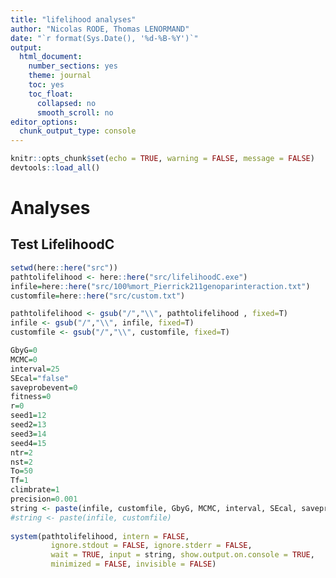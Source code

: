 ```yaml
---
title: "lifelihood analyses"
author: "Nicolas RODE, Thomas LENORMAND"
date: "`r format(Sys.Date(), '%d-%B-%Y')`"
output: 
  html_document: 
    number_sections: yes
    theme: journal
    toc: yes
    toc_float:
      collapsed: no
      smooth_scroll: no
editor_options: 
  chunk_output_type: console
---
```


```r
knitr::opts_chunk$set(echo = TRUE, warning = FALSE, message = FALSE)
devtools::load_all()
```
# Analyses
## Test LifelihoodC
```r
setwd(here::here("src"))
pathtolifelihood <- here::here("src/lifelihoodC.exe")
infile=here::here("src/100%mort_Pierrick211genoparinteraction.txt")
customfile=here::here("src/custom.txt")

pathtolifelihood <- gsub("/","\\", pathtolifelihood , fixed=T)
infile <- gsub("/","\\", infile, fixed=T)
customfile <- gsub("/","\\", customfile, fixed=T)

GbyG=0
MCMC=0
interval=25
SEcal="false"
saveprobevent=0
fitness=0
r=0
seed1=12
seed2=13
seed3=14
seed4=15
ntr=2
nst=2
To=50
Tf=1
climbrate=1
precision=0.001
string <- paste(infile, customfile, GbyG, MCMC, interval, SEcal, saveprobevent, fitness, r, seed1, seed2, seed3, seed4, ntr, nst, To, Tf, climbrate, precision)
#string <- paste(infile, customfile)
  
system(pathtolifelihood, intern = FALSE,
         ignore.stdout = FALSE, ignore.stderr = FALSE,
         wait = TRUE, input = string, show.output.on.console = TRUE,
         minimized = FALSE, invisible = FALSE)

```